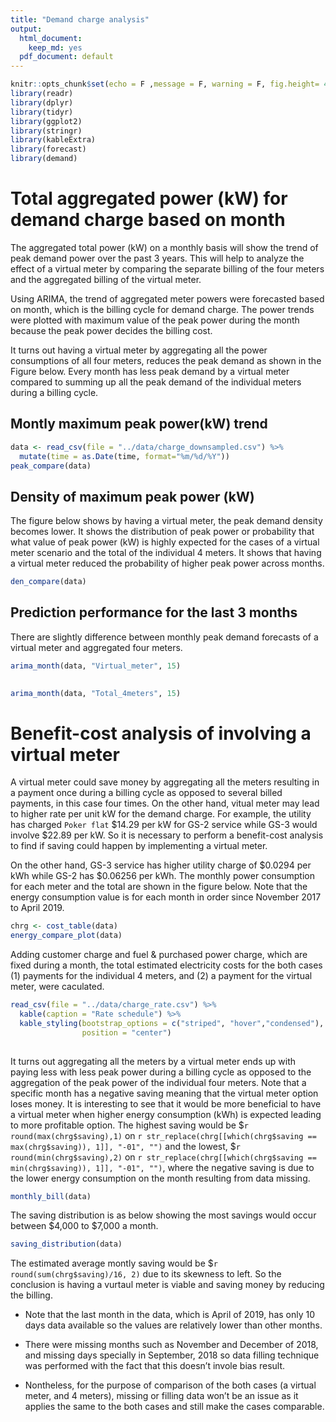 ```yaml
---
title: "Demand charge analysis"
output:
  html_document:
    keep_md: yes
  pdf_document: default   
---
```


```r
knitr::opts_chunk$set(echo = F ,message = F, warning = F, fig.height= 4, fig.width= 10)
library(readr)
library(dplyr)
library(tidyr)
library(ggplot2)
library(stringr)
library(kableExtra)
library(forecast)
library(demand)

```

# Total aggregated power (kW) for demand charge based on month

The aggregated total power (kW) on a monthly basis will show the trend of peak demand power over the past 3 years. This will help to analyze the effect of a virtual meter by comparing the separate billing of the four meters and the aggregated billing of the virtual meter. 

Using ARIMA, the trend of aggregated meter powers were forecasted based on month, which is the billing cycle for demand charge. The power trends were plotted with maximum value of the peak power during the month because the peak power decides the billing cost.


It turns out having a virtual meter by aggregating all the power consumptions of all four meters, reduces the peak demand as shown in the Figure below. Every month has less peak demand by a virtual meter compared to summing up all the peak demand of the individual meters during a billing cycle. 


## Montly maximum peak power(kW) trend

```r
data <- read_csv(file = "../data/charge_downsampled.csv") %>% 
  mutate(time = as.Date(time, format="%m/%d/%Y"))
peak_compare(data)

```


## Density of maximum peak power (kW)

The figure below shows by having a virtual meter, the peak demand density becomes lower. It shows the distribution of peak power or probability that what value of peak power (kW) is highly expected for the cases of a virtual meter scenario and the total of the individual 4 meters. It shows that having a virtual meter reduced the probability of higher peak power across months. 

```r
den_compare(data)
```

## Prediction performance for the last 3 months

There are slightly difference between monthly peak demand forecasts of a virtual meter and aggregated four meters. 

```r

arima_month(data, "Virtual_meter", 15)
  
```

```r

arima_month(data, "Total_4meters", 15)

```


# Benefit-cost analysis of involving a virtual meter

A virtual meter could save money by aggregating all the meters resulting in a payment once during a billing cycle as opposed to several billed payments, in this case four times. On the other hand, vitual meter may lead to higher rate per unit kW for the demand charge. For example, the utility has charged `Poker flat` \$14.29 per kW for GS-2 service while GS-3 would involve \$22.89 per kW. So it is necessary to perform a benefit-cost analysis to find if saving could happen by implementing a virtual meter. 

On the other hand, GS-3 service has higher utility charge of \$0.0294 per kWh while GS-2 has \$0.06256 per kWh. The monthly power consumption for each meter and the total are shown in the figure below. Note that the energy consumption value is for each month in order since November 2017 to April 2019. 

```r
chrg <- cost_table(data)
energy_compare_plot(data)
```

Adding customer charge and fuel & purchased power charge, which are fixed during a month, the total estimated electricity costs for the both cases (1) payments for the individual 4 meters, and (2) a payment for the virtual meter, were caculated. 

```r
read_csv(file = "../data/charge_rate.csv") %>%
  kable(caption = "Rate schedule") %>%
  kable_styling(bootstrap_options = c("striped", "hover","condensed"), full_width = T,
                position = "center") 
  

```


It turns out aggregating all the meters by a virtual meter ends up with paying less with less peak power during a billing cycle as opposed to the aggregation of the peak power of the individual four meters. Note that a specific month has a negative saving meaning that the virtual meter option loses money. It is interesting to see that it would be more beneficial to have a virtual meter when higher energy consumption (kWh) is expected leading to more profitable option. The highest saving would be \$`r round(max(chrg$saving),1)` on `r str_replace(chrg[[which(chrg$saving == max(chrg$saving)), 1]], "-01", "")` and the lowest, \$`r round(min(chrg$saving),2)` on `r str_replace(chrg[[which(chrg$saving == min(chrg$saving)), 1]], "-01", "")`, where the negative saving is due to the lower energy consumption on the month resulting from data missing. 

```r

monthly_bill(data)

```

The saving distribution is as below showing the most savings would occur between \$4,000 to \$7,000 a month. 

```r
saving_distribution(data)

```



The estimated average montly saving would be \$`r round(sum(chrg$saving)/16, 2)` due to its skewness to left. So the conclusion is having a vurtaul meter is viable and saving money by reducing the billing. 

* Note that the last month in the data, which is April of 2019, has only 10 days data available so the values are relatively lower than other months. 

* There were missing months such as November and December of 2018, and missing days specially in September, 2018 so data filling technique was performed with the fact that this doesn't invole bias result. 

* Nontheless, for the purpose of comparison of the both cases (a virtual meter, and 4 meters), missing or filling data won't be an issue as it applies the same to the both cases and still make the cases comparable.



